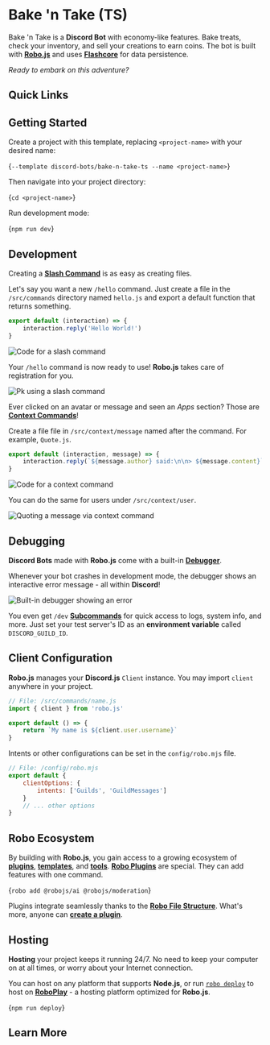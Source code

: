 
# Bake 'n Take (TS)

Bake 'n Take is a **Discord Bot** with economy-like features. Bake treats, check your inventory, and sell your creations to earn coins. The bot is built with **[Robo.js](https://robojs.dev)** and uses **[Flashcore](https://robojs.dev/robojs/flashcore)** for data persistence.

_Ready to embark on this adventure?_

## Quick Links

<CardContainer><Card href="https://robojs.dev/discord-bots" title="📚 Documentation" description="Getting started with Robo.js"/>
<Card href="https://robojs.dev/discord" title="✨ Discord" description="Robo - Imagine Magic"/>
<Card href="https://robojs.dev/plugins/create" title="🔗 Templates" description="Kickstart your project with a template."/>
<Card href="https://dev.to/waveplay" title="📖 Tutorials" description="Learn how to create epic experiences."/></CardContainer>

##  Getting Started

Create a project with this template, replacing `<project-name>` with your desired name:

<Terminal create>{`--template discord-bots/bake-n-take-ts --name <project-name>`}</Terminal>

Then navigate into your project directory:

<Terminal>{`cd <project-name>`}</Terminal>

Run development mode:

<Terminal>{`npm run dev`}</Terminal>

<CardContainer><Card href="https://robojs.dev/discord-bots/beginner-guide" title="🔰 Beginner Guide" description="New to Discord Bots with Robo? Start here!"/>
<Card href="https://robojs.dev/robojs/mode#default-modes" title="🎭 Run Modes" description="Define profiles for your Robo session."/></CardContainer>

## Development

Creating a **[Slash Command](https://robojs.dev/discord-bots/commands)** is as easy as creating files.

Let's say you want a new `/hello` command. Just create a file in the `/src/commands` directory named `hello.js` and export a default function that returns something.

```javascript title="/src/commands/hello.js"
export default (interaction) => {
	interaction.reply('Hello World!')
}
```

![Code for a slash command](https://github.com/Wave-Play/robo.js/blob/main/docs/static/readme/slash-command-code.png?raw=true)

Your `/hello` command is now ready to use! **Robo.js** takes care of registration for you.

![Pk using a slash command](https://raw.githubusercontent.com/Wave-Play/robo.js/refs/heads/main/docs/static/readme/slash-command.png)

Ever clicked on an avatar or message and seen an _Apps_ section? Those are **[Context Commands](https://robojs.dev/discord-bots/context-menu)**!

Create a file file in `/src/context/message` named after the command. For example, `Quote.js`.

```javascript title="/src/context/message/Quote.js"
export default (interaction, message) => {
	interaction.reply(`${message.author} said:\n\n> ${message.content}`)
}
```

![Code for a context command](https://github.com/Wave-Play/robo.js/blob/main/docs/static/readme/context-message-code.png?raw=true)

You can do the same for users under `/src/context/user`.

![Quoting a message via context command](https://github.com/Wave-Play/robo.js/blob/main/docs/static/readme/context-message.png?raw=true)

<CardContainer><Card href="https://robojs.dev/discord-bots/commands" title="📜 Slash Commands" description="Your bot follows best practices by default."/>
<Card href="https://robojs.dev/discord-bots/events" title="📡 Events" description="Know and respond to everything that happens."/>
<Card href="https://robojs.dev/discord-bots/context-menu" title="🖱️ Context Commands" description="Extend right click and long press behavior."/>
<Card href="https://robojs.dev/robojs/flashcore" title="⚡ Flashcore Database" description="Persist data in your Robo with ease."/></CardContainer>

## Debugging

**Discord Bots** made with **Robo.js** come with a built-in **[Debugger](https://robojs.dev/discord-bots/debug)**.

Whenever your bot crashes in development mode, the debugger shows an interactive error message - all within **Discord**!

![Built-in debugger showing an error](https://github.com/Wave-Play/robo.js/blob/main/docs/static/readme/debugger.png?raw=true)

You even get `/dev` **[Subcommands](https://robojs.dev/discord-bots/commands#subcommands)** for quick access to logs, system info, and more. Just set your test server's ID as an **environment variable** called `DISCORD_GUILD_ID`.

<CardContainer><Card href="https://robojs.dev/discord-bots/debug" title="🐛 Debugging" description="Troubleshoot right within Discord."/>
<Card href="https://robojs.dev/discord-bots/credentials#optional-variables" title="🔑 Credentials" description="Secure your Discord Bot credentials."/></CardContainer>

## Client Configuration

**Robo.js** manages your **Discord.js** `Client` instance. You may import `client` anywhere in your project.

```javascript
// File: /src/commands/name.js
import { client } from 'robo.js'

export default () => {
	return `My name is ${client.user.username}`
}
```

Intents or other configurations can be set in the `config/robo.mjs` file.

```javascript
// File: /config/robo.mjs
export default {
	clientOptions: {
		intents: ['Guilds', 'GuildMessages']
	}
	// ... other options
}
```

<CardContainer><Card href="https://robojs.dev/robojs/config" title="🔧 Configuration" description="Customize behavior and features."/></CardContainer>

## Robo Ecosystem

By building with **Robo.js**, you gain access to a growing ecosystem of **[plugins](https://robojs.dev/plugins/directory)**, **[templates](https://robojs.dev/templates/overview)**, and **[tools](https://robojs.dev/cli/overview)**. **[Robo Plugins](https://robojs.dev/plugins/overview)** are special. They can add features with one command.

<Terminal execute>{`robo add @robojs/ai @robojs/moderation`}</Terminal>

Plugins integrate seamlessly thanks to the **[Robo File Structure](https://robojs.dev/discord-bots/file-structure)**. What's more, anyone can **[create a plugin](https://robojs.dev/plugins/create)**.

<CardContainer><Card href="https://robojs.dev/plugins/install" title="🔌 Robo Plugins" description="Add features to your Robo seamlessly."/>
<Card href="https://robojs.dev/plugins/create" title="🔌 Creating Plugins" description="Make your own plugins for Robo.js."/>
<Card href="https://robojs.dev/plugins/create" title="🗃️ Plugin Directory" description="Browse plugins for your Robo."/>
<Card href="https://robojs.dev/plugins/create" title="🔗 Templates" description="Kickstart your project with a template."/></CardContainer>

## Hosting

**Hosting** your project keeps it running 24/7. No need to keep your computer on at all times, or worry about your Internet connection.

You can host on any platform that supports **Node.js**, or run [`robo deploy`](https://robojs.dev/cli/robo#distributing) to host on **[RoboPlay](https://roboplay.dev)** - a hosting platform optimized for **Robo.js**.

<Terminal>{`npm run deploy`}</Terminal>

<CardContainer><Card href="https://robojs.dev/hosting/roboplay" title="🚀 RoboPlay" description="Deploy with as little as one command."/>
<Card href="https://robojs.dev/hosting/overview" title="🛠️ Self-Hosting" description="Learn how to host and maintain it yourself."/>
</CardContainer>

## Learn More

<CardContainer><Card href="/templates/overview" title="📦 Explore Templates" description="Discover more templates for a quick start."/><Card href="https://github.com/Wave-Play/robo.js/tree/main/templates/discord-bots/bake-n-take-ts" title="🔗 GitHub Repository" description="Explore source code on GitHub."/></CardContainer>
